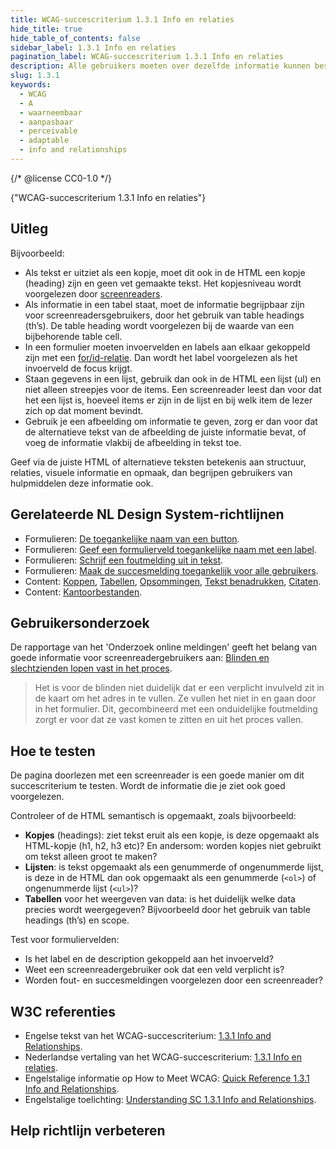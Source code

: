 ```yaml
---
title: WCAG-succescriterium 1.3.1 Info en relaties
hide_title: true
hide_table_of_contents: false
sidebar_label: 1.3.1 Info en relaties
pagination_label: WCAG-succescriterium 1.3.1 Info en relaties
description: Alle gebruikers moeten over dezelfde informatie kunnen beschikken.
slug: 1.3.1
keywords:
  - WCAG
  - A
  - waarneembaar
  - aanpasbaar
  - perceivable
  - adaptable
  - info and relationships
---
```


{/* @license CC0-1.0 */}


<WcagHeadingGroup level={1} conformanceLevel="Niveau A">
  {"WCAG-succescriterium 1.3.1 Info en relaties"}
</WcagHeadingGroup>

## Uitleg

<Summary />

Bijvoorbeeld:

- Als tekst er uitziet als een kopje, moet dit ook in de HTML een kopje (heading) zijn en geen vet gemaakte tekst. Het kopjesniveau wordt voorgelezen door [screenreaders](/woordenlijst/#screenreader).
- Als informatie in een tabel staat, moet de informatie begrijpbaar zijn voor screenreadersgebruikers, door het gebruik van table headings (th’s). De table heading wordt voorgelezen bij de waarde van een bijbehorende table cell.
- In een formulier moeten invoervelden en labels aan elkaar gekoppeld zijn met een [for/id-relatie](/richtlijnen/formulieren/labels/toegankelijke-naam). Dan wordt het label voorgelezen als het invoerveld de focus krijgt.
- Staan gegevens in een lijst, gebruik dan ook in de HTML een lijst (ul) en niet alleen streepjes voor de items. Een screenreader leest dan voor dat het een lijst is, hoeveel items er zijn in de lijst en bij welk item de lezer zich op dat moment bevindt.
- Gebruik je een afbeelding om informatie te geven, zorg er dan voor dat de alternatieve tekst van de afbeelding de juiste informatie bevat, of voeg de informatie vlakbij de afbeelding in tekst toe.

Geef via de juiste HTML of alternatieve teksten betekenis aan structuur, relaties, visuele informatie en opmaak, dan begrijpen gebruikers van hulpmiddelen deze informatie ook.

## Gerelateerde NL Design System-richtlijnen

- Formulieren: [De toegankelijke naam van een button](/richtlijnen/formulieren/buttons/toegankelijke-naam).
- Formulieren: [Geef een formulierveld toegankelijke naam met een label](/richtlijnen/formulieren/labels/toegankelijke-naam).
- Formulieren: [Schrijf een foutmelding uit in tekst](/richtlijnen/formulieren/foutmeldingen/beschrijven).
- Formulieren: [Maak de succesmelding toegankelijk voor alle gebruikers](/richtlijnen/formulieren/bevestigingspagina/toegankelijke-succesmelding).
- Content: [Koppen](/richtlijnen/content/tekstopmaak/koppen), [Tabellen](/richtlijnen/content/tekstopmaak/tabellen), [Opsommingen](/richtlijnen/content/tekstopmaak/opsommingen), [Tekst benadrukken](/richtlijnen/content/tekstopmaak/tekst-benadrukken), [Citaten](/richtlijnen/content/citaten).
- Content: [Kantoorbestanden](/richtlijnen/content/kantoorbestanden).

## Gebruikersonderzoek

De rapportage van het 'Onderzoek online meldingen' geeft het belang van goede informatie voor screenreadergebruikers aan: [Blinden en slechtzienden lopen vast in het proces](https://gebruikersonderzoeken.nl/docs/onderzoek-bekijken/utrecht-online-meldingen#blinden-en-slechtzienden-lopen-vast-in-het-proces).

> Het is voor de blinden niet duidelijk dat er een verplicht invulveld zit in de kaart om het adres in te vullen. Ze vullen het niet in en gaan door in het formulier. Dit, gecombineerd met een onduidelijke foutmelding zorgt er voor dat ze vast komen te zitten en uit het proces vallen.

<CTAGebruikersonderzoek />

## Hoe te testen

De pagina doorlezen met een screenreader is een goede manier om dit succescriterium te testen. Wordt de informatie die je ziet ook goed voorgelezen.

Controleer of de HTML semantisch is opgemaakt, zoals bijvoorbeeld:

- **Kopjes** (headings): ziet tekst eruit als een kopje, is deze opgemaakt als HTML-kopje (h1, h2, h3 etc)? En andersom: worden kopjes niet gebruikt om tekst alleen groot te maken?
- **Lijsten**: is tekst opgemaakt als een genummerde of ongenummerde lijst, is deze in de HTML dan ook opgemaakt als een genummerde (`<ol>`) of ongenummerde lijst (`<ul>`)?
- **Tabellen** voor het weergeven van data: is het duidelijk welke data precies wordt weergegeven? Bijvoorbeeld door het gebruik van table headings (th’s) en scope.

Test voor formuliervelden:

- Is het label en de description gekoppeld aan het invoerveld?
- Weet een screenreadergebruiker ook dat een veld verplicht is?
- Worden fout- en succesmeldingen voorgelezen door een screenreader?

## W3C referenties

- Engelse tekst van het WCAG-succescriterium: [<span lang="en">1.3.1 Info and Relationships</span>](https://www.w3.org/TR/WCAG22/#info-and-relationships).
- Nederlandse vertaling van het WCAG-succescriterium: [1.3.1 Info en relaties](https://www.w3.org/Translations/WCAG22-nl/#info-and-relationships).
- Engelstalige informatie op <span lang="en">How to Meet WCAG</span>: [<span lang="en">Quick Reference 1.3.1 Info and Relationships</span>](https://www.w3.org/WAI/WCAG22/quickref/#info-and-relationships).
- Engelstalige toelichting: [<span lang="en">Understanding SC 1.3.1 Info and Relationships</span>](https://www.w3.org/WAI/WCAG22/Understanding/info-and-relationships.html).

<SpotlightSection type="info">
  <Markdown omitH1 headinglevel={3}>
    <Disclaimer />
  </Markdown>
</SpotlightSection>

## Help richtlijn verbeteren

<Markdown omitH1 headinglevel={3}>
  <WCAGFooterInfo />
</Markdown>
